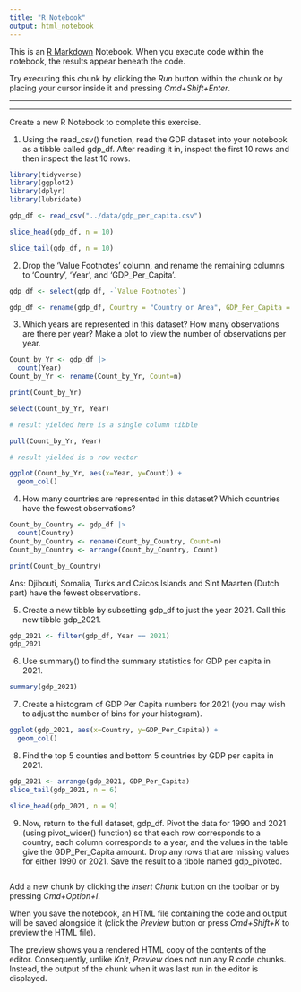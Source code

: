 ```yaml
---
title: "R Notebook"
output: html_notebook
---
```


This is an [R Markdown](http://rmarkdown.rstudio.com) Notebook. When you execute code within the notebook, the results appear beneath the code. 

Try executing this chunk by clicking the *Run* button within the chunk or by placing your cursor inside it and pressing *Cmd+Shift+Enter*. 


------------------------------------------------------------------------------------------------------------------------------------------------

------------------------------------------------------------------------------------------------------------------------------------------------



Create a new R Notebook to complete this exercise.

1. Using the read_csv() function, read the GDP dataset into your notebook as a tibble called gdp_df. After reading it in, inspect the first 10 rows and then inspect the last 10 rows.


```r
library(tidyverse)
library(ggplot2)
library(dplyr)
library(lubridate)
```


```r
gdp_df <- read_csv("../data/gdp_per_capita.csv")

slice_head(gdp_df, n = 10)
```

```r
slice_tail(gdp_df, n = 10)
```
2. Drop the 'Value Footnotes' column, and rename the remaining columns to 'Country', 'Year', and 'GDP_Per_Capita'.


```r
gdp_df <- select(gdp_df, -`Value Footnotes`)

gdp_df <- rename(gdp_df, Country = "Country or Area", GDP_Per_Capita = Value)
```


3. Which years are represented in this dataset? How many observations are there per year? Make a plot to view the number of observations per year.

```r
Count_by_Yr <- gdp_df |> 
  count(Year) 
Count_by_Yr <- rename(Count_by_Yr, Count=n)

print(Count_by_Yr)
```
```r
select(Count_by_Yr, Year)

# result yielded here is a single column tibble
```

```r
pull(Count_by_Yr, Year)

# result yielded is a row vector
```




```r
ggplot(Count_by_Yr, aes(x=Year, y=Count)) +
  geom_col()
```


4. How many countries are represented in this dataset? Which countries have the fewest observations?

```r

Count_by_Country <- gdp_df |> 
  count(Country)
Count_by_Country <- rename(Count_by_Country, Count=n)  
Count_by_Country <- arrange(Count_by_Country, Count)

print(Count_by_Country)

```
Ans: Djibouti, Somalia, Turks and Caicos Islands and Sint Maarten (Dutch part) have the fewest observations.



5. Create a new tibble by subsetting gdp_df to just the year 2021. Call this new tibble gdp_2021.

```r

gdp_2021 <- filter(gdp_df, Year == 2021)
gdp_2021

```


 6. Use summary() to find the summary statistics for GDP per capita in 2021.

```r
summary(gdp_2021)
```



7. Create a histogram of GDP Per Capita numbers for 2021 (you may wish to adjust the number of bins for your histogram).

```r

ggplot(gdp_2021, aes(x=Country, y=GDP_Per_Capita)) +
  geom_col()

```
8. Find the top 5 counties and bottom 5 countries by GDP per capita in 2021.

```r
gdp_2021 <- arrange(gdp_2021, GDP_Per_Capita)
slice_tail(gdp_2021, n = 6)
```
```r
slice_head(gdp_2021, n = 9)
```



9. Now, return to the full dataset, gdp_df. Pivot the data for 1990 and 2021 (using pivot_wider() function) so that each row corresponds to a country, each column corresponds to a year, and the values in the table give the GDP_Per_Capita amount. Drop any rows that are missing values for either 1990 or 2021. Save the result to a tibble named gdp_pivoted.

```r



```



Add a new chunk by clicking the *Insert Chunk* button on the toolbar or by pressing *Cmd+Option+I*.

When you save the notebook, an HTML file containing the code and output will be saved alongside it (click the *Preview* button or press *Cmd+Shift+K* to preview the HTML file). 

The preview shows you a rendered HTML copy of the contents of the editor. Consequently, unlike *Knit*, *Preview* does not run any R code chunks. Instead, the output of the chunk when it was last run in the editor is displayed.

